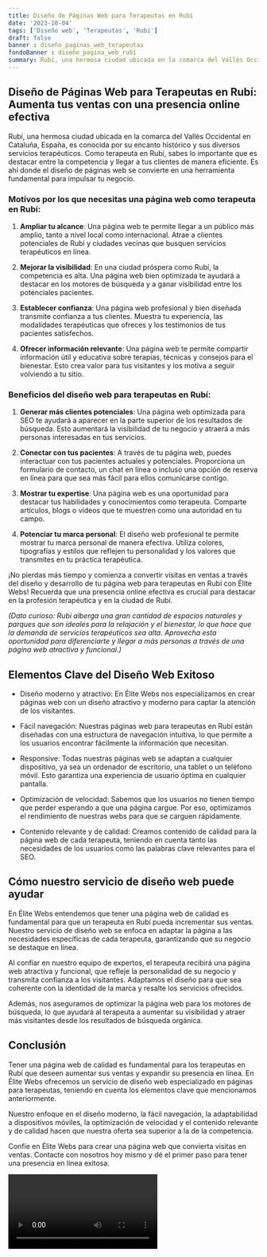 ```yaml
---
title: Diseño de Páginas Web para Terapeutas en Rubí
date: '2023-10-04'
tags: ['Diseño web', 'Terapeutas', 'Rubí']
draft: false
banner : diseño_paginas_web_terapeutas
fondoBanner : diseño_pagina_web_rubí
summary: Rubí, una hermosa ciudad ubicada en la comarca del Vallès Occidental en Cataluña, España, es conocida por su encanto histórico y sus diversos servicios terapéuticos. Como terapeuta en Rubí, sabes lo importante que es destacar entre la competencia y llegar a tus clientes de manera eficiente. Es ahí donde el diseño de páginas web se convierte en una herramienta fundamental para impulsar tu negocio.
---
```


## Diseño de Páginas Web para Terapeutas en Rubí: Aumenta tus ventas con una presencia online efectiva

Rubí, una hermosa ciudad ubicada en la comarca del Vallès Occidental en Cataluña, España, es conocida por su encanto histórico y sus diversos servicios terapéuticos. Como terapeuta en Rubí, sabes lo importante que es destacar entre la competencia y llegar a tus clientes de manera eficiente. Es ahí donde el diseño de páginas web se convierte en una herramienta fundamental para impulsar tu negocio.

### Motivos por los que necesitas una página web como terapeuta en Rubí:

1. **Ampliar tu alcance**: Una página web te permite llegar a un público más amplio, tanto a nivel local como internacional. Atrae a clientes potenciales de Rubí y ciudades vecinas que busquen servicios terapéuticos en línea.

2. **Mejorar la visibilidad**: En una ciudad próspera como Rubí, la competencia es alta. Una página web bien optimizada te ayudará a destacar en los motores de búsqueda y a ganar visibilidad entre los potenciales pacientes.

3. **Establecer confianza**: Una página web profesional y bien diseñada transmite confianza a tus clientes. Muestra tu experiencia, las modalidades terapéuticas que ofreces y los testimonios de tus pacientes satisfechos.

4. **Ofrecer información relevante**: Una página web te permite compartir información útil y educativa sobre terapias, técnicas y consejos para el bienestar. Esto crea valor para tus visitantes y los motiva a seguir volviendo a tu sitio.

### Beneficios del diseño web para terapeutas en Rubí:

1. **Generar más clientes potenciales**: Una página web optimizada para SEO te ayudará a aparecer en la parte superior de los resultados de búsqueda. Esto aumentará la visibilidad de tu negocio y atraerá a más personas interesadas en tus servicios.

2. **Conectar con tus pacientes**: A través de tu página web, puedes interactuar con tus pacientes actuales y potenciales. Proporciona un formulario de contacto, un chat en línea o incluso una opción de reserva en línea para que sea más fácil para ellos comunicarse contigo.

3. **Mostrar tu expertise**: Una página web es una oportunidad para destacar tus habilidades y conocimientos como terapeuta. Comparte artículos, blogs o videos que te muestren como una autoridad en tu campo.

4. **Potenciar tu marca personal**: El diseño web profesional te permite mostrar tu marca personal de manera efectiva. Utiliza colores, tipografías y estilos que reflejen tu personalidad y los valores que transmites en tu práctica terapéutica.

¡No pierdas más tiempo y comienza a convertir visitas en ventas a través del diseño y desarrollo de tu página web para terapeutas en Rubí con Élite Webs! Recuerda que una presencia online efectiva es crucial para destacar en la profesión terapéutica y en la ciudad de Rubí.

*(Dato curioso: Rubí alberga una gran cantidad de espacios naturales y parques que son ideales para la relajación y el bienestar, lo que hace que la demanda de servicios terapéuticos sea alta. Aprovecha esta oportunidad para diferenciarte y llegar a más personas a través de una página web atractiva y funcional.)*

<GifSeo />

<Cta />

## Elementos Clave del Diseño Web Exitoso

- Diseño moderno y atractivo: En Élite Webs nos especializamos en crear páginas web con un diseño atractivo y moderno para captar la atención de los visitantes.

- Fácil navegación: Nuestras páginas web para terapeutas en Rubí están diseñadas con una estructura de navegación intuitiva, lo que permite a los usuarios encontrar fácilmente la información que necesitan.

- Responsive: Todas nuestras páginas web se adaptan a cualquier dispositivo, ya sea un ordenador de escritorio, una tablet o un teléfono móvil. Esto garantiza una experiencia de usuario óptima en cualquier pantalla.

- Optimización de velocidad: Sabemos que los usuarios no tienen tiempo que perder esperando a que una página cargue. Por eso, optimizamos el rendimiento de nuestras webs para que se carguen rápidamente.

- Contenido relevante y de calidad: Creamos contenido de calidad para la página web de cada terapeuta, teniendo en cuenta tanto las necesidades de los usuarios como las palabras clave relevantes para el SEO.

## Cómo nuestro servicio de diseño web puede ayudar

En Élite Webs entendemos que tener una página web de calidad es fundamental para que un terapeuta en Rubí pueda incrementar sus ventas. Nuestro servicio de diseño web se enfoca en adaptar la página a las necesidades específicas de cada terapeuta, garantizando que su negocio se destaque en línea.

Al confiar en nuestro equipo de expertos, el terapeuta recibirá una página web atractiva y funcional, que refleje la personalidad de su negocio y transmita confianza a los visitantes. Adaptamos el diseño para que sea coherente con la identidad de la marca y resalte los servicios ofrecidos.

Además, nos aseguramos de optimizar la página web para los motores de búsqueda, lo que ayudará al terapeuta a aumentar su visibilidad y atraer más visitantes desde los resultados de búsqueda orgánica.

## Conclusión

Tener una página web de calidad es fundamental para los terapeutas en Rubí que deseen aumentar sus ventas y expandir su presencia en línea. En Élite Webs ofrecemos un servicio de diseño web especializado en páginas para terapeutas, teniendo en cuenta los elementos clave que mencionamos anteriormente.

Nuestro enfoque en el diseño moderno, la fácil navegación, la adaptabilidad a dispositivos móviles, la optimización de velocidad y el contenido relevante y de calidad hacen que nuestra oferta sea superior a la de la competencia.

Confíe en Élite Webs para crear una página web que convierta visitas en ventas. Contacte con nosotros hoy mismo y dé el primer paso para tener una presencia en línea exitosa.

<Video />

<CtaBot job='Terapeutas' city='Rubí'/>

<Gmaps query='Rubí+españa+maps' />